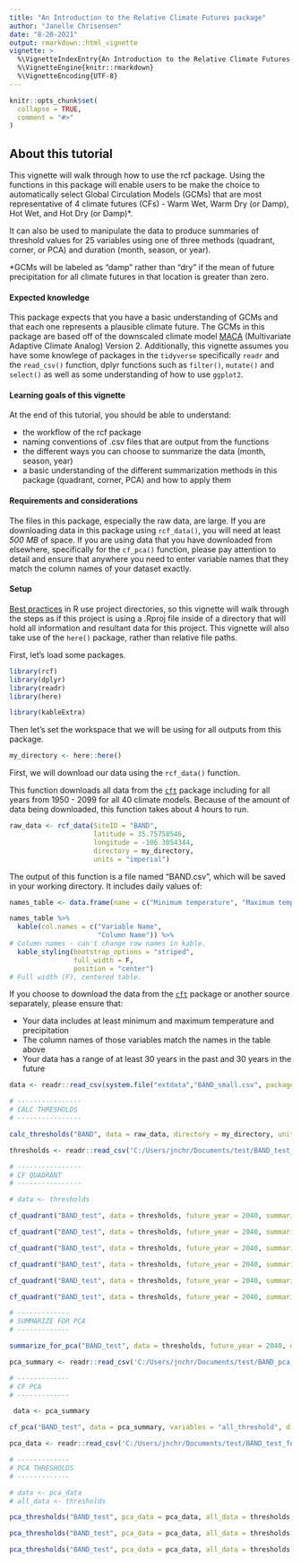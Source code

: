 ```yaml
---
title: "An Introduction to the Relative Climate Futures package"
author: "Janelle Chrisensen"
date: "8-20-2021"
output: rmarkdown::html_vignette
vignette: >
  %\VignetteIndexEntry{An Introduction to the Relative Climate Futures package}
  %\VignetteEngine{knitr::rmarkdown}
  %\VignetteEncoding{UTF-8}
---
```


```r
knitr::opts_chunk$set(
  collapse = TRUE,
  comment = "#>"
)
```
## About this tutorial

This vignette will walk through how to use the rcf package. Using the functions in this package will enable users to be make the choice to automatically select Global Circulation Models (GCMs) that are most representative of 4 climate futures (CFs) - Warm Wet, Warm Dry (or Damp), Hot Wet, and Hot Dry (or Damp)*.

It can also be used to manipulate the data to produce summaries of threshold values for 25 variables using one of three methods (quadrant, corner, or PCA) and duration (month, season, or year).

*GCMs will be labeled as "damp" rather than "dry" if the mean of future precipitation for all climate futures in that location is greater than zero.

#### Expected knowledge

This package expects that you have a basic understanding of GCMs and that each one represents a plausible climate future. The GCMs in this package are based off of the downscaled climate model [MACA](http://www.climatologylab.org/maca.html) (Multivariate Adaptive Climate Analog) Version 2. Additionally, this vignette assumes you have some knowlege of packages in the `tidyverse` specifically `readr` and the `read_csv()` function, dplyr functions such as `filter()`, `mutate()` and `select()` as well as some understanding of how to use `ggplot2`.

#### Learning goals of this vignette

At the end of this tutorial, you should be able to understand:

- the workflow of the rcf package
- naming conventions of .csv files that are output from the functions
- the different ways you can choose to summarize the data (month, season, year)
- a basic understanding of the different summarization methods in this package (quadrant, corner, PCA) and how to apply them

#### Requirements and considerations

The files in this package, especially the raw data, are large. If you are downloading data in this package using `rcf_data()`, you will need at least *500 MB* of space. If you are using data that you have downloaded from elsewhere, specifically for the `cf_pca()` function, please pay attention to detail and ensure that anywhere you need to enter variable names that they match the column names of your dataset exactly.

#### Setup

[Best practices](https://rstats.wtf/project-oriented-workflow.html#work-in-a-project) in R use project directories, so this vignette will walk through the steps as if this project is using a .Rproj file inside of a directory that will hold all information and resultant data for this project. This vignette will also take use of the `here()` package, rather than relative file paths.

First, let's load some packages.

```r
library(rcf)
library(dplyr)
library(readr)
library(here)
```

```r
library(kableExtra)
```


Then let's set the workspace that we will be using for all outputs from this package.

```r
my_directory <- here::here()
```


First, we will download our data using the `rcf_data()` function.

This function downloads all data from the [`cft`](https://www.earthdatascience.org/cft/) package including for all years from 1950 - 2099 for all 40 climate models. Because of the amount of data being downloaded, this function takes about 4 hours to run.

```r

raw_data <- rcf_data(SiteID = "BAND",
                     latitude = 35.75758546,
                     longitude = -106.3054344,
                     directory = my_directory,
                     units = "imperial")

```

The output of this function is a file named "BAND.csv", which will be saved in your working directory. It includes daily values of:

```r

names_table <- data.frame(name = c("Minimum temperature", "Maximum temperature", "Precipitation", "Minimum relative humidity", "Maximum relative humidity", "Date", "Year"), df_name = c("tmin", "tmax", "precip", "rhmin", "rhmax", "date", "yr"))

names_table %>% 
  kable(col.names = c("Variable Name",
                      "Column Name")) %>% 
# Column names - can't change row names in kable.
  kable_styling(bootstrap_options = "striped",
                full_width = F,
                position = "center") 
# Full width (F), centered table.

```


If you choose to download the data from the [`cft`](https://www.earthdatascience.org/cft/) package or another source separately, please ensure that:

- Your data includes at least minimum and maximum temperature and precipitation 
- The column names of those variables match the names in the table above
- Your data has a range of at least 30 years in the past and 30 years in the future


```r


data <- readr::read_csv(system.file("extdata","BAND_small.csv", package = "rcf"))

```

```r

# ----------------
# CALC THRESHOLDS
# ----------------

calc_thresholds("BAND", data = raw_data, directory = my_directory, units = "imperial")

thresholds <- readr::read_csv('C:/Users/jnchr/Documents/test/BAND_test_thresholds.csv')


```


```r

# ----------------
# CF QUADRANT
# ----------------

# data <- thresholds

cf_quadrant("BAND_test", data = thresholds, future_year = 2040, summarize_by = "year", method = "quadrant", directory = my_directory)

cf_quadrant("BAND_test", data = thresholds, future_year = 2040, summarize_by = "month", method = "quadrant", directory = my_directory)

cf_quadrant("BAND_test", data = thresholds, future_year = 2040, summarize_by = "season", method = "quadrant", directory = my_directory)

cf_quadrant("BAND_test", data = thresholds, future_year = 2040, summarize_by = "year", method = "corner", directory = my_directory)

cf_quadrant("BAND_test", data = thresholds, future_year = 2040, summarize_by = "month", method = "corner", directory = my_directory)

cf_quadrant("BAND_test", data = thresholds, future_year = 2040, summarize_by = "season", method = "corner", directory = my_directory)


```

```r

# -------------
# SUMMARIZE FOR PCA
# -------------

summarize_for_pca("BAND_test", data = thresholds, future_year = 2040, directory = my_directory)

pca_summary <- readr::read_csv('C:/Users/jnchr/Documents/test/BAND_pca_summary.csv')

```

```r

# -------------
# CF PCA
# -------------

 data <- pca_summary

cf_pca("BAND_test", data = pca_summary, variables = "all_threshold", directory = my_directory)

pca_data <- readr::read_csv('C:/Users/jnchr/Documents/test/BAND_test_future_means_pca.csv')

```

```r
# -------------
# PCA THRESHOLDS
# -------------

# data <- pca_data
# all_data <- thresholds

pca_thresholds("BAND_test", pca_data = pca_data, all_data = thresholds, summarize_by = "year", directory = my_directory)

pca_thresholds("BAND_test", pca_data = pca_data, all_data = thresholds,  summarize_by = "month", directory = my_directory)

pca_thresholds("BAND_test", pca_data = pca_data, all_data = thresholds,  summarize_by = "season", directory = my_directory)


```




